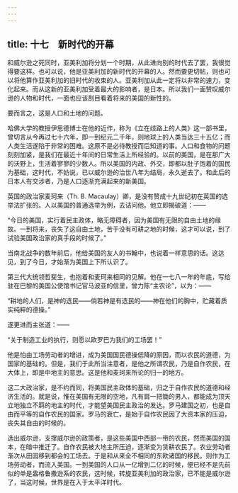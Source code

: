 ```yaml
---
---
---
```

title: 十七　新时代的开幕
---



和威尔逊之死同时，亚美利加将分划一个时期，从此进向别的时代去了罢，我很觉得要这样。也可以说，他是亚美利加的新时代的开幕的人。然而要更切帖，则也可以将他算作亚美利加的旧时代的收束的人。亚美利加从此一定将以非常的速力，变化起来。而从这新的亚美利加受着最大的影响者，是日本。所以我们一面赞叹威尔逊的人物和时代，一面也应该刮目看着将来的美国的新性的。

要而言之，这是人口和土地的问题。

哈佛大学的教授伊思德博士在他的近作，称为《立在歧路上的人类》这一部书里，曾切言从今再过七十六年，即一到纪元二千年，则地球上的人类当达三十五亿；而人类生活遂陷于非常的困难。这原不是必待教授而后知道的事。人口和食物的问题刻刻加紧，是我们在最近十年间的日常生活上所经验的。以前的美国，是在那广大的沃野上，生活着寥寥的少数人。所以美国的内政、外交，即都以肚子饱着的国民为基础，这时代，不妨说，已以威尔逊的治世八年为结局，永久逝去了。和此后的日本人有交涉者，乃是人口逐渐充满起来的新美国。

英国的政治家麦珂来（Th. B. Macaulay）卿，是没有赞成十九世纪初在英国的选举法扩张的。人以美国的普通选举为例，去诘问他。他立即揭破道：——

“今日的美国，实行着民主政体，略无障碍者，因为美国有无限的自由土地的缘故。一到将来，丧失了这自由土地，苦于没有可耕之地的时候，这才可以说，到了试验美国政治家的真手段的时候了。”

当南北战争的数年前后，他给美国的友人的书翰中，也说着一样意思的话。这达见，到了今日，才始渐为美国上下所认识了。

第三代大统领哲斐生，也抱着和麦珂来相同的见解。他在一七八一年的年底，写给驻在巴黎的美国公使馆书记官马波亚的信里，曾力陈“主农论”，以为：——

“耕地的人们，是神的选民——倘若神是有选民的——神在他们的胸中，贮藏着质实纯粹的德操。”

遂更进而主张道：——

“关于制造工业的执行，则愿以欧罗巴为我们的工场罢！”

他是怕由工场劳动者的增进，成为美国国民德操低降的原因，而以农民的道德，为国家的基础的。但是，我们于此所当注意者，是他之所谓农民，乃是自作农民，在大体上，即是中地主的意思。这是他和麦珂来所论的归一的地方。

这二大政治家，是不约而同，将美国民主政体的基础，归之于自作农民的道德和经济生活的。就是说，惟在美国有无限的空地，凡有肩一把锄的男人，都能成为顶天立地独立不羁的地主的时代，才能望美国民主政治的发达。罗马建国之初，也是自由而平等的自作农民的国家。罗马的衰亡，是始于自作农民因了大资本家的压迫，丧失其自由的时候的。

选出威尔逊，支撑威尔逊的政策者，是这些美国中西部一带的农民，然而美国的国本，在暗中推迁了。自作农民被大地主所压迫，逐渐变为赁耕农民了。农业劳动者渐次从田园移到都会的工场去。于是和从来全不相同的东欧诸国的移民，则作为工场劳动者，而流入美国。一到美国的人口从一亿增到二亿的时候，便已经不是先前似的单是盎格鲁撒逊系的农民，这时候，转旋亚美利加的政治家，已不能是威尔逊了，当这时候，世界是在入于太平洋时代。